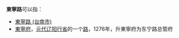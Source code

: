 '''東寧路'''可以指：
* [[東寧路_(台南市)|東寧路 (台南市)]]
* [[東寧府|東寧府]]，[[元朝|元代]][[辽阳等处行中书省|辽阳行省]]的一个[[路_(行政区划)|路]]，1276年，升東寧府为东宁路总管府

{{disambig|Cat=三字亚洲地名消歧义}}